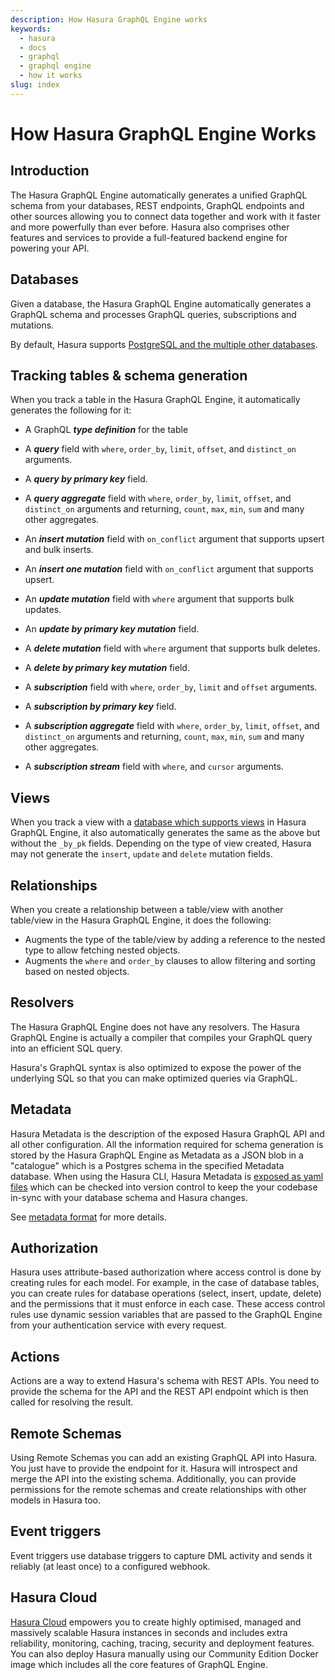 ```yaml
---
description: How Hasura GraphQL Engine works
keywords:
  - hasura
  - docs
  - graphql
  - graphql engine
  - how it works
slug: index
---
```


# How Hasura GraphQL Engine Works

## Introduction

The Hasura GraphQL Engine automatically generates a unified GraphQL schema from your databases, REST
endpoints, GraphQL endpoints and other sources allowing you to connect data together and work with it faster and more
powerfully than ever before. Hasura also comprises other features and services to provide a full-featured backend
engine for powering your API.

## Databases

Given a database, the Hasura GraphQL Engine automatically generates a GraphQL schema and processes GraphQL queries,
subscriptions and mutations.

By default, Hasura supports [PostgreSQL and the multiple other databases](/databases/index.mdx#supported-databases).

## Tracking tables & schema generation

When you track a table in the Hasura GraphQL Engine, it automatically generates the following for it:

- A GraphQL __*type definition*__ for the table


- A __*query*__ field with `where`, `order_by`, `limit`, `offset`, and `distinct_on` arguments.
- A __*query by primary key*__ field.
- A __*query aggregate*__ field with `where`, `order_by`, `limit`, `offset`, and `distinct_on` arguments and
returning, `count`, `max`, `min`, `sum` and many other aggregates.


- An __*insert mutation*__ field with `on_conflict` argument that supports upsert and bulk inserts.
- An __*insert one mutation*__ field with `on_conflict` argument that supports upsert.


- An __*update mutation*__ field with `where` argument that supports bulk updates.
- An __*update by primary key mutation*__ field.


- A __*delete mutation*__ field with `where` argument that supports bulk deletes.
- A __*delete by primary key mutation*__ field.


- A __*subscription*__ field with `where`, `order_by`, `limit` and `offset` arguments.
- A __*subscription by primary key*__ field.
- A __*subscription aggregate*__ field with `where`, `order_by`, `limit`, `offset`, and `distinct_on` arguments and
returning, `count`, `max`, `min`, `sum` and many other aggregates.
- A __*subscription stream*__ field with `where`, and `cursor` arguments.

## Views

When you track a view with a [database which supports views](/databases/index.mdx#schema) in Hasura GraphQL Engine,
it also automatically generates the same as the above but without the `_by_pk`  fields. Depending on the type of
view created, Hasura may not generate the `insert`, `update` and `delete` mutation fields.

## Relationships

When you create a relationship between a table/view with another table/view in the Hasura GraphQL Engine, it does
the following:

- Augments the type of the table/view by adding a reference to the nested type to allow fetching nested objects.
- Augments the `where` and `order_by` clauses to allow filtering and sorting based on nested objects.

## Resolvers

The Hasura GraphQL Engine does not have any resolvers. The Hasura GraphQL Engine is actually a compiler that
compiles your GraphQL query into an efficient SQL query.

Hasura's GraphQL syntax is also optimized to expose the power of the underlying SQL so that you can make optimized
queries via GraphQL.

## Metadata

Hasura Metadata is the description of the exposed Hasura GraphQL API and all other configuration. All the
information required for schema generation is stored by the Hasura GraphQL Engine as Metadata as a JSON blob in
a "catalogue" which is a Postgres schema in the specified Metadata database. When using the Hasura CLI, Hasura
Metadata is [exposed as yaml files](/migrations-metadata-seeds/manage-metadata.mdx) which can be checked into
version control to keep the your codebase in-sync with your database schema and Hasura changes.

See [metadata format](/migrations-metadata-seeds/metadata-format.mdx) for more details.

## Authorization

Hasura uses attribute-based authorization where access control is done by creating rules for each model. For
example, in the case of database tables, you can create rules for database operations (select, insert, update,
delete) and the permissions that it must enforce in each case. These access control rules use dynamic session
variables that are passed to the GraphQL Engine from your authentication service with every request.

## Actions

Actions are a way to extend Hasura's schema with REST APIs. You need to provide the schema for the API and the REST
API endpoint which is then called for resolving the result.

## Remote Schemas

Using Remote Schemas you can add an existing GraphQL API into Hasura. You just have to provide the endpoint for it.
Hasura will introspect and merge the API into the existing schema. Additionally, you can provide permissions for the
remote schemas and create relationships with other models in Hasura too.

## Event triggers

Event triggers use database triggers to capture DML activity and sends it reliably (at least once) to a configured
webhook.

## Hasura Cloud

[Hasura Cloud](https://cloud.hasura.io/) empowers you to create highly optimised, managed and massively scalable
Hasura instances in seconds and includes extra reliability, monitoring, caching, tracing, security and deployment
features. You can also deploy Hasura manually using our Community Edition Docker image which includes all the core
features of GraphQL Engine.

[//]: # (## Hasura Cloud Projects)

[//]: # (## Hasura Security)

[//]: # (### Authentication - Hasura allows you to integrate your own authentication solution whether it be Auth0,
Firebase Authentication or a custom implementation with either JWT or webhooks)

[//]: # (## Scheduled Triggers)

[//]: # (## Data Federation &#40;Linking it together, relationships, data connectors&#41;)

[//]: # (## Deployment options &#40;GitHub Integration, Preview apps, Docker, Kubernetes&#41;)

[//]: # (## Simple user interfaces &#40;console, hasura CLI&#41;)

[//]: # (## Observability)

[//]: # (## Hasura Enterprise)


